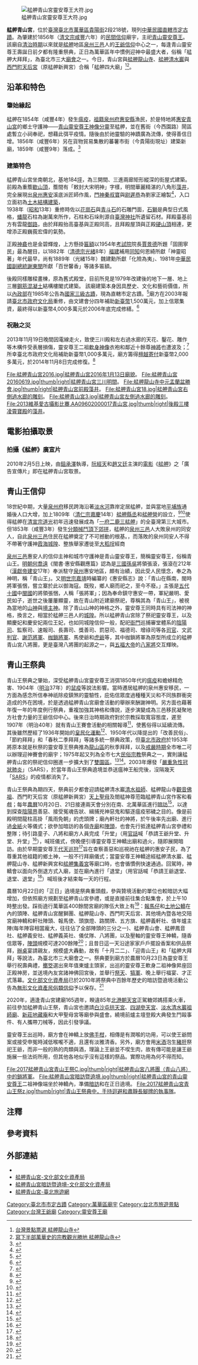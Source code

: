 {{Otheruses|青山宮}}

{{東亞廟宇
|name = 艋舺青山宮
|img = File:Manka Qingshan Temple 20220617.jpg
|img_capt = 艋舺青山宮三川殿
|location = {{ROC}}[[臺北市|臺北市]][[萬華區|萬華區]][[貴陽街_(台北市)|貴陽街]]2段218號
|open_year = {{QIN}}[[咸豐_(年號)|咸豐]]六年（1856年）
|type = 艋舺四大廟
|struct = 單簷硬山式
|god = [[青山靈安尊王|青山靈安尊王]]
|cere_date = [[農曆|農曆]][[农历十月|十月]][[十月二十|二十]]至[[十月廿一|廿一日]]（萬華大拜拜繞境）（艋舺南、北區暗訪）{{r|GU}}<br>農曆[[农历十月|十月]][[十月廿二|二十二日]]（暖壽遶境）{{r|GU}}<br>農曆[[农历十月|十月]][[十月廿三|二十三日]]（聖誕正日大典）
|coordinates={{coord|25|02|24|N|121|29|58|E|display=inline,title}}|image_width=300px}}
{{tw monument
|name=艋舺青山宮
|formername=
|image=
|imagename=
|othername=
|formalname=
|level=直轄市定古蹟
|class=寺廟
|time=
|destroyed=
|date=1985年8月19日
|material= 
|location=[[臺北市|臺北市]][[萬華區|萬華區]]貴陽街二段218號
|when=
|quantity=
|website=
|reg_url =https://nchdb.boch.gov.tw/assets/advanceSearch/monument/19850819000016
}}
{{tw monument
|name=門神彩繪
|formername=
|image=
|imagename=
|othername=
|formalname=
|level=傳統工藝
|class=彩繪
|time=
|destroyed=
|date=2010年8月9日
|material= 
|location=[[臺北市|臺北市]]
|when=
|quantity=
|website=
|reg_url =https://nchdb.boch.gov.tw/assets/overview/traditionalCraft/20100809000006
}}
[[File:艋舺青山宮靈安尊王大符.jpg|thumb]]

'''艋舺青山宮'''，位於[[臺灣|臺灣]][[臺北市|臺北市]][[萬華區|萬華區]][[貴陽街_(台北市)|貴陽街]]2段218號，現列[[中華民國|中華民國]][[直轄市_(中華民國)|直轄市]][[臺北市文化資產|定古蹟]]。為肇建於1856年（[[清文宗|清文宗]][[咸豐_(年號)|咸豐]]六年）的[[台灣民間信仰|民間信仰]]廟宇，主祀[[青山靈安尊王|青山靈安尊王]]。該廟自[[清治時期|清治時期]]以來就是[[艋舺|艋舺]]地區[[泉州三邑|泉州三邑]]人的[[王爺信仰|王爺信仰]]中心之一，每逢青山靈安尊王壽誕日前夕都有隆重祭典，正日為萬華區年中慣例迎神中最盛大者，俗稱「艋舺大拜拜」，為臺北市三大[[廟會|廟會]]之一{{notetag|1=另外兩個是：農曆5月13的大稻埕霞海城隍老爺繞境、農曆3月14日的大龍峒保安宮保生大帝出巡。}}。今日，青山宮與[[艋舺龍山寺|艋舺龍山寺]]、[[艋舺清水巖|艋舺清水巖]]與[[西門町天后宮|西門町天后宮]]（原艋舺新興宮）合稱「艋舺四大廟」<ref>[https://contest.plus1.today/okgo/index/stands?id=100206 台灣景點票選 艋舺龍山寺]</ref><ref>[http://www.shop2000.com.tw/%E4%B8%89%E8%8F%AF%E9%81%8A%E8%A6%BD%E5%85%AC%E5%8F%B8/product/p24870514 寫下半部萬華史的宗教觀光勝地 艋舺龍山寺]</ref>。

==沿革和特色==
=== 肇始緣起 ===
艋舺在1854年（咸豐4年）發生[[瘟疫|瘟疫]]，[[祖籍|祖籍]][[泉州府|泉州府]][[惠安縣|惠安縣]]漁民，於是特地將[[惠安青山宮|惠安青山宮]]的鄉土守護神——[[青山靈安尊王|青山靈安尊王神像]][[分靈|分靈]]至艋舺，並在舊街（今西園路）鬧區處暫立小祠奉祀，想藉此弭平疫情。隨後由於祂靈驗的神蹟廣為流傳，使得善信日增。1856年（咸豐6年）另在貨物貿易集散的蕃薯市街（今貴陽街現址）建築新廟，1859年（咸豐9年）落成。<ref name="CH">{{Cite book |author=林美容, 辜神徹 編著 |title=《迎神在臺北——臺北迎城隍、艋舺迎青山王、臺北靈安社陣頭》 |location=臺北 |publisher=臺北市文獻委員會 |date=2013-12 |ISBN=9789860372557}}</ref>{{r|DP}}

=== 建築特色 ===
艋舺青山宮坐南朝北，基地184[[坪|坪]]，為三開間、三進兩廊矩形縱深的街屋式建築。前殿為重簷[[歇山頂|歇山頂]]，簷間有「敕封大宋明神」字樣，明間華麗精湛的八角形[[藻井|藻井]]，完全展現出[[惠安|泉州惠安]]溪底派匠師作風，[[門神|門神]][[秦叔寶|秦叔寶]]與[[尉遲恭|尉遲恭]]為劉家正繪製<ref>{{Cite web|url=https://nchdb.boch.gov.tw/assets/overview/traditionalCraft/20100809000006|title=門神彩繪|publisher=文化部文化資產局|date=}}</ref>，入口立面初為[[土木結構建築|土木結構建築]]，<br>
1938年（[[昭和|昭和]]13年）重修時佐以[[花崗岩|花崗石]]與[[玄武岩|青斗石]]的石雕門面，[[石獅子|石獅]]是典型日式風格，[[蟠龍|蟠龍]]石柱為謝萬來所作，石柱和石垛則源自[[臺灣神宮|臺灣神社]]所遺留石材。拜殿臺基前方有雲龍[[御路|御路]]，由於拜殿抬高臺基與正殿同高，且拜殿屋頂與正殿[[硬山頂|硬山頂]]相連，更增添正殿巍莪宏偉的氣勢。

正殿[[神龕|神龕]]也是金碧輝煌，上方懸掛[[匾額|匾額]]以1954年[[考試院|考試院]]院長[[賈景德|賈景德]]所題「固圉寧民」最為醒目，以1882年（[[清德宗|清德宗]][[光緒|光緒]]8年）[[福建歷史|福建]]補用[[同知|同知]]何恩綺所獻「神靈昭著」年代最早，尚有1889年（光緒15年）魏建勳所獻「化險為夷」、1981年[[中華民國副總統|中華民國副總統]][[謝東閔_(台灣)|謝東閔]]所獻「百世馨香」等諸多匾額。

後殿同樣雕樑畫棟，原為舊式殿堂，目前所見是1979年改建後的地下一層、地上三層[[鋼筋混凝土|鋼筋混凝土]]結構樓閣式建築。{{r|BD}}
該廟建築本身因具歷史、文化和藝術價值，所以[[中華民國內政部|內政部]]在1985年公告為[[臺灣古蹟列表|國家三級古蹟]]，現為直轄市定古蹟。<ref name="BD">{{Cite web|url=https://nchdb.boch.gov.tw/assets/advanceSearch/monument/19850819000016|title=艋舺青山宮|publisher=文化部文化資產局|date=}}</ref>廟方在2003年報請[[臺北市政府文化局|臺北市政府文化局]]重修，由文建會{{notetag|1=原稱「行政院文化建設委員會」，今改制為「中華民國文化部」。}}分四年補助[[新臺幣|新臺幣]]1,500萬元，加上信眾集資，最終得以新臺幣4,000多萬元於2006年底完成修繕。<ref>{{Cite news |url=http://www.epochtimes.com/b5/6/12/10/n1552338.htm |title=青山宮修復竣工　官民合資修復古蹟再添典範 |publisher=大紀元 |date=2006-12-10}}</ref>

=== 祝融之災 ===
2013年11月19日晚間因電線走火，致使三川殿和左右過水廊的天花、鑿花、雕作等木構件受表層損傷，靈安尊王二祖{{notetag|1=已於2014年1月20日舉行開光安座。<ref>{{Cite news |url=http://www.chinatimes.com/newspapers/20140120000437-260107 |author=江慧珺 |title=青山王浴火重生 上百人歡慶 |location=臺北 |publisher=中國時報 |date=2014-01-20}}</ref>}}[[軟身神像|軟身神像]]衣袍和鄰近十餘尊[[大仙翁仔|神將]]也遭波及；{{r|CH}}<ref>{{Cite news |url=http://www.chinatimes.com/newspapers/20131121000466-260107 |title=艋舺青山宮遭祝融 波及神轎 |location=臺北 |publisher=中國時報 |author=江慧珺 |date=2013-11-21}}</ref>所幸臺北市政府文化局補助新臺幣1,000多萬元，廟方籌得[[檀越|檀越]][[寄付|寄付]]新臺幣2,000多萬元，於2014年11月8日完成修復。<ref>{{Cite news |url=http://udn.com/NEWS/NATIONAL/NAT5/%E5%8C%97%E5%B8%82%E5%B8%82%E5%AE%9A%E5%8F%A4%E8%B9%9F%20%E8%89%8B%E8%88%BA%E9%9D%92%E5%B1%B1%E5%AE%AE%E4%BF%AE%E5%BE%A9-9053483.shtml |title=北市市定古蹟 艋舺青山宮修復 |location=臺北 |publisher=聯合報 |author=吳思萍 |date=2014-11-09}}</ref>

<gallery>
File:艋舺青山宮2016.jpg|艋舺青山宮2016年1月13日廟貌。
File:艋舺青山宮20160619.jpg|thumb|right|艋舺青山宮三川明間。
File:艋舺龍山寺中元盂蘭盆勝會.jpg|thumb|right|艋舺青山宮前殿藻井。
File:艋舺青山宮18.jpg|艋舺青山宮右側過水廊的雕刻。
File:艋舺青山宮3.jpg|艋舺青山宮左側過水廊的雕刻。
File:2013維基愛古攝影比賽.AA09602000017青山宮.jpg|thumb|right|後殿三樓[[凌霄寶殿|凌霄寶殿]]的[[藻井|藻井]]。
</gallery>

==電影拍攝取景==
=== 拍攝《艋舺》廣宣片===
2010年2月5日上映，由[[鈕承澤|鈕承澤]]執導，[[阮經天|阮經天]]和[[趙又廷|趙又廷]]主演的[[台灣電影|電影]]《[[艋舺_(電影)|艋舺]]》之「廣告宣傳片」即在艋舺青山宮取景。

==青山王信仰==
18世紀中期，大量[[泉州府|泉州府]]移民跨海沿著[[淡水河|淡水河]]靠岸定居艋舺，並與當地[[平埔族|平埔族]]通婚後人口大增，加上1809年（[[清仁宗|清仁宗]][[嘉慶|嘉慶]]14年）[[臺灣府淡水廳艋舺縣丞|艋舺縣丞]]和[[台灣艋舺營|艋舺營]]的設立，<ref>{{cite book |author=戴炎輝 |title=《清代臺灣之鄉治》 |publisher=聯經出版公司 |date=1979-07-01, p622 |ISBN=9570818026}}</ref><ref>{{cite book |author=劉寧顏 編 |title=《重修臺灣省通志》 |publisher=臺灣省文獻委員會 |date=1994}}</ref>使得艋舺在[[道光帝|清宣宗]][[道光|道光]]初年迅速發展成為「[[一府二鹿三艋舺|一府二鹿三艋舺]]」的全臺灣第三大城市。但1853年（咸豐3年）發生[[分類械鬥|分類械鬥]][[頂下郊拚|頂下郊拼]]，艋舺的[[泉州三邑|泉州三邑]]人大敗泉州的同安人，自此[[泉州三邑|泉州三邑]]住民在艋舺奠定了不可撼動的根基。{{r|CT}}，而落敗的泉州同安人不得不帶著守護神[[霞海城隍|霞海城隍]]、整族舉家遷徙至[[大稻埕|大稻埕]]經商

[[泉州三邑|泉州三邑]]惠安人的信仰主神和城市守護神是青山靈安尊王，簡稱靈安尊王，俗稱青山王。[[明朝|明朝]][[何喬遠|何喬遠]]《閩書·惠安縣觀應篇》認為是[[三國|三國]][[孫吳|孫吳]]將領張滾，張滾在212年（[[漢獻帝|漢獻帝]][[建安_(東漢)|建安]]17年）奉派駐守[[泉州|泉州]]惠安地區，頗有治績，因此受人民懷念，奉之為神明，稱「青山王」。又[[明世宗|明世宗]][[嘉靖|嘉靖]]時編纂的《惠安縣志》說：「青山在縣南，閩時將軍張悃，嘗立寨於此以御海寇。既歿，鄉人廟而祀之，至今不廢。」主張是[[五代十國|五代十國]]中[[閩國|閩國]]的將領張悃，人稱「張將軍」；因為奉命鎮守惠安一帶，軍紀嚴明、愛民如子，逝世之後屢屢顯靈，故在青山附近建廟祭祀，尊稱其為「青山王」，被視為當地的[[山神|山神]]與[[境主神|境主神]]。除了青山山神的神格之外，靈安尊王同時具有司法神的神格，換言之，相當於艋舺三邑人的[[城隍|城隍]]。所以艋舺青山宮除了祭祀靈安尊王，以及顯慶妃和慶安妃兩位王妃，也如同城隍信仰一般，配祀[[衙門|衙門]]巡捕審堂體系的[[陰陽司|陰陽司]]、監察司、速報司、長壽司、獎善司、罰惡司、福德司、增祿司等各[[司官|司官]]、文武[[判官_(神祇)|判官]]、[[黑白無常|謝范將軍]]、[[金枷銀鎖|枷鎖將軍]]、馬使爺和[[虎爺|虎爺]]等，其中枷鎖將軍為原型所成立的艋舺青山宮八將團，更是臺灣八將團的起源之一，與[[五福大帝|五福大帝]]的[[八家將|八家將]]交互輝映。{{r|CH}}{{r|CT}}

==青山王祭典==
青山王祭典之肇始，深受艋舺青山宮靈安尊王消弭1850年代的[[瘟疫|瘟疫]]和蟾蜍精危害、1904年（[[明治|明治]]37年）的[[鼠疫|鼠疫]]等說法影響。當時遷居艋舺的泉州惠安移民，一方面為感念所信奉神祇除疫鎮煞的靈驗性，庇佑信眾度過種種天災和不同族群衝突造成的外在困境，於是透過艋舺青山宮廟會活動的舉辦來酬謝神明。另方面也藉著年復一年的年度例行祭典，重複加強其神格和傳說，逐步演變成為三邑移民凝聚地方社會力量的王爺信仰中心。後來日治時期政府對於宗教採取寬容態度，遲至1907年（明治40年）就有青山王賽會活動的相關報導<ref>{{Cite news |title=青山王之賽會 |location=臺北 |publisher=臺灣日日新報 |date=1907-11-29, 第五版, 第2873號}}</ref>，使舊俗得以延續流傳。其後雖然歷經了1936年開始的[[皇民化運動|皇民化運動]]<ref>{{Cite news |title=青山王祭典 |location=臺北 |publisher=民報 |date=1945-11-27, 第二版, 第49號}}</ref>、1950年代以降提出的「改善民俗」、「節約拜拜」和「春秋二季拜拜」等諸多統一祭典政策，但[[臺北市政府|臺北市政府]]於1953年將原本就是秋祭的靈安尊王祭典推為[[龍山區_(台北市)|龍山區]]的秋季拜拜，以及[[臺灣省戒嚴令|戒嚴時期]]全市唯二可以辦理迎神賽會的廟宇；1975年起又列為全市七大[[民間宗教|民俗宗教]]祭典之一，實則讓艋舺青山宮的祭祀信仰圈進一步擴大到了[[雙園區|雙園區]]。{{r|CH}}<ref name="DP">{{Cite book |author=詹千慧 |title=《臺北艋舺青山宮之象徵意義·第三章 艋舺青山宮的建立與發展》 |location=臺北 |publisher=國立政治大學 |date=2011-05}}</ref><ref name="CD">{{Cite book |author=辜神徹 |title=《臺灣清水祖師信仰：落鼻祖師的歷史與文化》 |location=臺北 |publisher=博揚文化 |date=2009 |ISBN=9789866543166}}</ref>。2003年爆發「[[SARS|嚴重急性冠狀肺炎]]」（SARS），於當年青山王祭典遶境並恭送瘟神王船完後，沒隔幾天「[[SARS|SARS]]」的疫情都消失了。

青山王祭典為期四天，祭典前夕都會迎請艋舺清水巖[[清水祖師|清水祖師]]、艋舺龍山寺[[觀世音菩薩|觀音佛祖]]、西門町天后宮（原艋舺新興宮）[[媽祖|天上聖母]]及閤艋神尊蒞臨艋舺青山宮作客和看戲{{r|CD}}；每年[[農曆|農曆]]10月20日、21日接連兩天會分別在南、北萬華區進行[[暗訪|暗訪]]<ref name="GU">{{Cite web |url=http://www.google.com/maps/d/viewer?mid=zSMg87fsCY8A.k131VKbzHKzo |title=2014年艋舺青山宮靈安尊王聖誕遶境路關 |location=臺北 |date=2014-12-10}}</ref>，以達到探查[[陰間|陰]][[陽界|陽界]]善惡、接受冤魂告狀、緝捕兇神惡鬼和驅逐瘟疫邪穢之目的。像是前殿明間龍柱高掛「風雨免朝」的虎頭牌；廟內軒社的神將，於午後率先出廟、進行過[[紙錢|金紙]]火等儀式；欲參加暗訪的各個[[寺廟|寺廟]]和[[陣頭|陣頭]]，也會先行抵達艋舺青山宮參禮和整隊；待引路童子、八將和廟方人員完成「升堂」（用[[官話|官話]]喊「恭請王爺升堂、升堂、升堂」<ref name="升堂">{{Cite web |url=https://bobee.nownews.com/20191112-33299 |title=艋舺迎尊王／一切的熱鬧　都從「恭請王爺升堂」開始 |location= |date=2019-11-12}}</ref>），喊班儀式，傍晚便引導靈安尊王神轎出廟和過火，隨即展開暗訪。由於早期靈安尊王[[代天巡狩|代天巡狩]]<ref>{{Cite book |author=鈴木清一郎 |title=《臺灣舊慣：冠婚葬祭與年中行事》 |location=臺北 |publisher=臺灣日日新報社 |date=1934-12}}{{ja}}</ref>旨在查察善惡和巡視祂在艋舺的惠安子民，為了尊重其他祖籍的鄉土神，一般不行拜廟儀式；當靈安尊王神轎途經艋舺清水巖、艋舺龍山寺、艋舺新興宮{{notetag|1=原址已毀，今為[[西門町天后宮|西門町天后宮]]。}}和[[艋舺集義宮|艋舺集義宮]]等廟口時，也會循慣例快速通過。回駕時，神轎會以面向外倒退方式入廟，並在廟內進行「退堂」（用官話喊「恭請王爺退堂、退堂、退堂」<ref name="退堂">{{Cite web |url=https://bobee.nownews.com/20201207-42724 |title=艋舺迎尊王／恭請王爺退堂！歷時22小時　遶境圓滿落幕 |location= |date=2020-12-07}}</ref>）喊班後才結束每一天的行程。{{r|CH}}

農曆10月22日的「正日」遶境是祭典重頭戲，參與贊境活動的單位也較暗訪大幅增加，但依照廟方規劃至艋舺青山宮參禮，或是直接前往集合點集會，於上午10時整出發{{r|GU}}。踩街遶行萬華區400餘間宮廟的隊伍大致上有<ref>{{Cite news |url=http://udn.com/news/story/7323/2117138 |author=莊琇閔 |title=青山王夜巡起駕 林昶佐搖滾開唱 |location=臺北 |publisher=聯合報 |date=2016-11-20}}</ref>：[[報馬仔|報馬仔]]和[[土地神|土地公]][[轎|轎]]在內的頭陣、艋舺青山宮醒獅團、艋舺龍山寺、西門町天后宮、其他境內暨各地交陪宮廟神轎和軒社陣頭、報馬使、頭旗燈、路關牌、五方旗、艋舺義軒社、值年爐主陣(每年陣容相當龐大，往往佔了全部陣頭的三分之一)、艋舺青山會、艋舺鳳音社、艋舺義安社、艋舺義英社、儀仗隊、八將團，以及壓軸的靈安尊王神轎，隨香信眾等，[[陣頭|陣頭]]規模可達200餘陣<ref>{{Cite news |url=http://news.ltn.com.tw/news/local/paper/541104 |author=邱紹雯 |title=青山宮夜巡擾眠 居民連署抗議 |location=臺北 |publisher=自由時報 |date=2011-11-22}}</ref>；且昔日這一天沿途家家戶戶擺設香案和供品祭拜，[[辦桌|辦桌]]宴請親友，規模盛大轟動，故有「十月二二」、「迎青山王」和「艋舺大拜拜」等說法，為臺北市三大廟會之一。祭典要到廟方於農曆10月23日為靈安尊王舉行祝壽典禮，[[擲筊|擲筊]]選出來年值東爐主頭家，出巡的靈安尊王軟身二祖神像昇座回正殿神房，並送境內友宮諸神佛回宮後，並舉行[[祭天|祭天]]、[[犒軍|犒軍]]、晚上舉行福宴、才正式落幕。[[中華民國文化部|文化部]][[文化部文化資產局|文化資產局]]已於2010年將祭典中百餘年歷史的暗訪暨遶境活動公告為[[中華民國無形文化資產民俗類|無形文化資產民俗類信仰]]予以保存。{{r|CH}}<ref name="CT">{{Cite web |url=http://nchdb.boch.gov.tw/county/cultureassets/Folk/info_upt.aspx?p0=1013&cityId=02 |title=公告「艋舺青山宮暗訪暨遶境」為民俗及有關文物 |location=臺北 |publisher=文化部文化資產局 |date=2010-07-26}}</ref>

2020年，適逢青山宮建廟165週年，睽違85年[[北港朝天宮|北港朝天宮]]正駕糖郊媽搭乘火車，前往參加艋舺青山王祭，青山宮也邀請[[白沙屯拱天宮|白沙屯拱天宮]]、[[四湖參天宮|四湖參天宮]]、[[淡水清水巖祖師廟|淡水清水巖祖師廟]]、[[新莊地藏庵|新莊地藏庵]]和大甲聖母宮等廟參與盛會。繞境前爐主壇登殿大典發生鬥毆事件、有人攜帶刀械等，因此引發爭議。

靈安尊王出巡時，廟方會在神轎上放[[佛手柑|佛手柑]]，相傳是有潤喉的功用，可以使王爺問案或接受申冤時減低喉嚨不適，且還有淡雅清香。另外，廟方會用[[米酒|米酒]]泡生[[豬肝|豬肝]]祭祀王爺，而非一般的熟的肉類與酒，理論上王爺並不喫生肉，故有傳可能是讓王爺施展一些法術所用，但其他各地似乎沒有這樣的祭品。實際功用為何不得而知。

<gallery>
File:2017艋舺青山宮青山王祭C.jpg|thumb|right|艋舺青山宮八將團（青山八將）中的鎖將軍。
File:艋舺青山宮暗訪暨遶境.jpg|thumb|right|艋舺青山宮的[[青山灵安尊王|青山靈安尊王]]二祖神像端坐於神轎內，準備[[暗訪|暗訪]]和在正日遶境。
File:2017艋舺青山宮青山王祭z.jpg|thumb|right|青山王祭典中，手持迴避和肅靜長腳牌的執事隊。
</gallery>

== 注釋 ==
{{NoteFoot}}

==參考資料==
{{Reflist|2}}

==外部連結==
*{{Official website|monga-qingshan-temple.tw}}
*[https://nchdb.boch.gov.tw/assets/advanceSearch/monument/19850819000016 艋舺青山宮-文化部文化資產局]
*[https://nchdb.boch.gov.tw/assets/overview/folklore/20100726000002 艋舺青山宮暗訪暨遶境-文化部文化資產局] {{Wayback|url=https://nchdb.boch.gov.tw/assets/overview/folklore/20100726000002 |date=20180102111642 }}
*[https://www.travel.taipei/zh-tw/attraction/details/74 艋舺青山宮-臺北旅遊網]

{{Commons category|Manka Qingshan Temple}}
{{臺灣直轄市定古蹟}}
{{臺北市文化資產}}

[[Category:臺北市市定古蹟|Category:臺北市市定古蹟]]
[[Category:萬華區廟宇|Category:萬華區廟宇]]
[[Category:台北市旅遊景點|Category:台北市旅遊景點]]
[[Category:台灣王爺廟|Category:台灣王爺廟]]
[[Category:靈安尊王廟|Category:靈安尊王廟]]